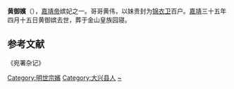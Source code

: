{{東亞女性歷史人物
|名稱 =御嫔黄氏
|身份 =明朝妃嫔
|位號= 嫔
|徽號= 御
|出生地= 大兴
|逝世年=1556年
|墳墓=北京金山
|兄=黄伟
|夫=[[嘉靖帝|嘉靖帝]]
}}

'''黄御嬪'''（{{bd|||1556年|}}），[[嘉靖帝|嘉靖帝]]嫔妃之一。哥哥黄伟，以妹贵封为[[锦衣卫|锦衣卫]]百户。[[嘉靖|嘉靖]]三十五年四月十五日黄御嫔去世，葬于金山皇族园寝。

==参考文献==
《宛署杂记》

{{明世宗皇室}}
{{DEFAULTSORT:H}}
[[Category:明世宗嬪|Category:明世宗嬪]]
[[Category:大兴县人|Category:大兴县人]]
[[Category:黄姓|~]]